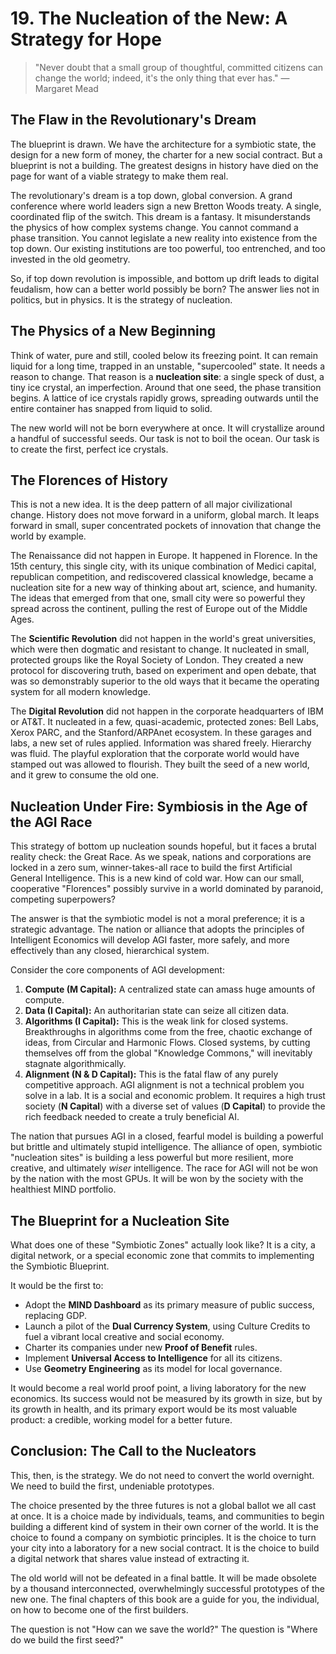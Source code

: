 # 19. The Nucleation of the New: A Strategy for Hope

> "Never doubt that a small group of thoughtful, committed citizens can change the world; indeed, it's the only thing that ever has."
> —Margaret Mead

## The Flaw in the Revolutionary's Dream

The blueprint is drawn. We have the architecture for a symbiotic state, the design for a new form of money, the charter for a new social contract. But a blueprint is not a building. The greatest designs in history have died on the page for want of a viable strategy to make them real.

The revolutionary's dream is a top down, global conversion. A grand conference where world leaders sign a new Bretton Woods treaty. A single, coordinated flip of the switch. This dream is a fantasy. It misunderstands the physics of how complex systems change. You cannot command a phase transition. You cannot legislate a new reality into existence from the top down. Our existing institutions are too powerful, too entrenched, and too invested in the old geometry.

So, if top down revolution is impossible, and bottom up drift leads to digital feudalism, how can a better world possibly be born? The answer lies not in politics, but in physics. It is the strategy of nucleation.

## The Physics of a New Beginning

Think of water, pure and still, cooled below its freezing point. It can remain liquid for a long time, trapped in an unstable, "supercooled" state. It needs a reason to change. That reason is a **nucleation site**: a single speck of dust, a tiny ice crystal, an imperfection. Around that one seed, the phase transition begins. A lattice of ice crystals rapidly grows, spreading outwards until the entire container has snapped from liquid to solid.

The new world will not be born everywhere at once. It will crystallize around a handful of successful seeds. Our task is not to boil the ocean. Our task is to create the first, perfect ice crystals.

## The Florences of History

This is not a new idea. It is the deep pattern of all major civilizational change. History does not move forward in a uniform, global march. It leaps forward in small, super concentrated pockets of innovation that change the world by example.

The Renaissance did not happen in Europe. It happened in Florence. In the 15th century, this single city, with its unique combination of Medici capital, republican competition, and rediscovered classical knowledge, became a nucleation site for a new way of thinking about art, science, and humanity. The ideas that emerged from that one, small city were so powerful they spread across the continent, pulling the rest of Europe out of the Middle Ages.

The **Scientific Revolution** did not happen in the world's great universities, which were then dogmatic and resistant to change. It nucleated in small, protected groups like the Royal Society of London. They created a new protocol for discovering truth, based on experiment and open debate, that was so demonstrably superior to the old ways that it became the operating system for all modern knowledge.

The **Digital Revolution** did not happen in the corporate headquarters of IBM or AT\&T. It nucleated in a few, quasi-academic, protected zones: Bell Labs, Xerox PARC, and the Stanford/ARPAnet ecosystem. In these garages and labs, a new set of rules applied. Information was shared freely. Hierarchy was fluid. The playful exploration that the corporate world would have stamped out was allowed to flourish. They built the seed of a new world, and it grew to consume the old one.

## Nucleation Under Fire: Symbiosis in the Age of the AGI Race

This strategy of bottom up nucleation sounds hopeful, but it faces a brutal reality check: the Great Race. As we speak, nations and corporations are locked in a zero sum, winner-takes-all race to build the first Artificial General Intelligence. This is a new kind of cold war. How can our small, cooperative "Florences" possibly survive in a world dominated by paranoid, competing superpowers?

The answer is that the symbiotic model is not a moral preference; it is a strategic advantage. The nation or alliance that adopts the principles of Intelligent Economics will develop AGI faster, more safely, and more effectively than any closed, hierarchical system.

Consider the core components of AGI development:

1. **Compute (M Capital):** A centralized state can amass huge amounts of compute.
2. **Data (I Capital):** An authoritarian state can seize all citizen data.
3. **Algorithms (I Capital):** This is the weak link for closed systems. Breakthroughs in algorithms come from the free, chaotic exchange of ideas, from Circular and Harmonic Flows. Closed systems, by cutting themselves off from the global "Knowledge Commons," will inevitably stagnate algorithmically.
4. **Alignment (N & D Capital):** This is the fatal flaw of any purely competitive approach. AGI alignment is not a technical problem you solve in a lab. It is a social and economic problem. It requires a high trust society (**N Capital**) with a diverse set of values (**D Capital**) to provide the rich feedback needed to create a truly beneficial AI.

The nation that pursues AGI in a closed, fearful model is building a powerful but brittle and ultimately stupid intelligence. The alliance of open, symbiotic "nucleation sites" is building a less powerful but more resilient, more creative, and ultimately _wiser_ intelligence. The race for AGI will not be won by the nation with the most GPUs. It will be won by the society with the healthiest MIND portfolio.

## The Blueprint for a Nucleation Site

What does one of these "Symbiotic Zones" actually look like? It is a city, a digital network, or a special economic zone that commits to implementing the Symbiotic Blueprint.

It would be the first to:

- Adopt the **MIND Dashboard** as its primary measure of public success, replacing GDP.
- Launch a pilot of the **Dual Currency System**, using Culture Credits to fuel a vibrant local creative and social economy.
- Charter its companies under new **Proof of Benefit** rules.
- Implement **Universal Access to Intelligence** for all its citizens.
- Use **Geometry Engineering** as its model for local governance.

It would become a real world proof point, a living laboratory for the new economics. Its success would not be measured by its growth in size, but by its growth in health, and its primary export would be its most valuable product: a credible, working model for a better future.

## Conclusion: The Call to the Nucleators

This, then, is the strategy. We do not need to convert the world overnight. We need to build the first, undeniable prototypes.

The choice presented by the three futures is not a global ballot we all cast at once. It is a choice made by individuals, teams, and communities to begin building a different kind of system in their own corner of the world. It is the choice to found a company on symbiotic principles. It is the choice to turn your city into a laboratory for a new social contract. It is the choice to build a digital network that shares value instead of extracting it.

The old world will not be defeated in a final battle. It will be made obsolete by a thousand interconnected, overwhelmingly successful prototypes of the new one. The final chapters of this book are a guide for you, the individual, on how to become one of the first builders.

The question is not "How can we save the world?" The question is "Where do we build the first seed?"
